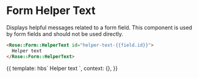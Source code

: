 
<Meta title="Rose|Form/HelperText" component="Form/HelperText" />

# Form Helper Text

Displays helpful messages related to a form field.  This component is used
by form fields and should not be used directly.

```html
<Rose::Form::HelperText id="helper-text-{{field.id}}">
  Helper text
</Rose::Form::HelperText>
```

<Preview>
  <Story name="Basic Form Errors">{{
    template: hbs`
      <Rose::Form::HelperText>
        Helper text
      </Rose::Form::HelperText>
    `,
    context: {},
  }}</Story>
</Preview>
